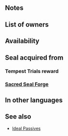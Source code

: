 {{Passive
|type=A
|name=Spd/Res Ideal
|exclusive=0
|canUseWeapon={{WeaponList|All}}
|canUseMove={{MoveList|Infantry,Armored}}
|properties=random_owner
|1name=Spd/Res Ideal 1
|alt1name=Spd Res Ideal 1
|1tagid=SID_速さ魔防の万全1
|1cost=60
|1effect=At start of combat, if unit's HP = 100% or if【Bonus】is active on unit, grants Spd/Res+3 to unit during combat.<br><br>【Bonus】<br>All effects that last "for 1 turn" or "that turn only." Includes bonuses granted by a skill like Rally or Hone and positive status effects (extra movement or effects like Dominance).
|1required=-
|1promotionRarity=4
|1promotionTier=1
|2name=Spd/Res Ideal 2
|alt2name=Spd Res Ideal 2
|2tagid=SID_速さ魔防の万全2
|2cost=120
|2effect=At start of combat, if unit's HP = 100% or if【Bonus】is active on unit, grants Spd/Res+4 to unit during combat.<br><br>【Bonus】<br>All effects that last "for 1 turn" or "that turn only." Includes bonuses granted by a skill like Rally or Hone and positive status effects (extra movement or effects like Dominance).
|2promotionRarity=5
|2promotionTier=1
|3name=Spd/Res Ideal 3
|alt3name=Spd Res Ideal 3
|3tagid=SID_速さ魔防の万全3
|3cost=240
|3effect=At start of combat, if unit's HP = 100% or if【Bonus】is active on unit, grants Spd/Res+5 to unit during combat.<br><br>【Bonus】<br>All effects that last "for 1 turn" or "that turn only." Includes bonuses granted by a skill like Rally or Hone and positive status effects (extra movement or effects like Dominance).
|3next=-
|4name=Spd/Res Ideal 4
|alt4name=Spd Res Ideal 4
|4tagid=SID_速さ魔防の万全4
|4cost=300
|4effect=At start of combat, if unit's HP = 100% or if【Bonus】is active on unit, grants Spd/Res+7 to unit during combat. At start of combat, if unit's HP = 100% and【Bonus】is active on unit, grants an additional Spd/Res+2 to unit during combat.<br><br>【Bonus】<br>All effects that last "for 1 turn" or "that turn only." Includes bonuses granted by a skill like Rally or Hone and positive status effects (extra movement or effects like Dominance).
}}
==Notes==
{{Temporary buffs}}
{{EffectfromBonus}}
==List of owners==
{{Skill Hero List}}
==Availability==
{{PassiveFocusList}}
{{PassiveDistributionList}}
{{PassiveCombatManualList}}
==Seal acquired from==
===Tempest Trials reward===
{{Tempest Trials seal reward}}
===[[Sacred Seal Forge]]===
{{SealCosts
|seals=Spd/Res Ideal 1;Spd/Res Ideal 2;Spd/Res Ideal 3
|badgeColor=Transparent
|costs1=20;100;20
|costs2=60;200;50
|costs3=400;1000;100
}}
==In other languages==
{{OtherLanguages
|english=Spd/Res Ideal
|japanese=速さ魔防の万全
|german=Ges./Res.-Ideal
|spanishEU=Vel/Res ideal
|spanishLA=Vel./Res. ideal
|french=Idéal Vit/Rés
|italian=Vel/Res ideali
|chineseTW=速度魔防萬全
|portuguese=Vel./Res. ideal
}}
==See also==
{{See also skills|cond=Description LIKE '%if unit_s HP = 100%grants Spd/Res+%' OR Description LIKE '%if%bonus%active on unit%grants Spd/Res+%during combat%'}}
* [[Skill families/A Passives#Ideal|Ideal Passives]]
{{Passives Navbox|A}}
{{Seals Navbox}}
